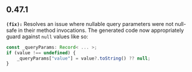 ## 0.47.1
**`(fix):`** Resolves an issue where nullable query parameters were not null-safe in their method invocations. The
generated code now appropriately guard against `null` values like so:

```typescript
const _queryParams: Record< ... >;
if (value !== undefined) {
    _queryParams["value"] = value?.toString() ?? null;
}
```


